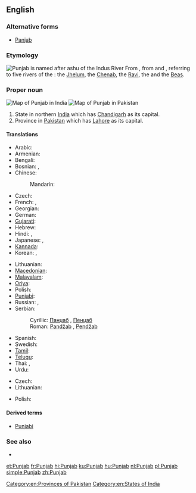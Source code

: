 ==English==
{{wikipedia}}

===Alternative forms===
* [[Panjab]]

===Etymology===
[[File:Indus_river.svg|thumb|Punjab is named after ashu of the Indus River]]
From {{etyl|fa}} {{term|sc=fa-Arab|پنجاب||Land of the Five Rivers|lang=fa}}, from {{term|sc=fa-Arab|پنج|tr=panj|lang=fa||five}} and {{term|sc=fa-Arab|اب|آب|tr=āb|water|lang=fa}}, referring to five rivers of the {{w|Punjab region}}: the [[w:Jhelum River|Jhelum]], the [[w:Chenab River|Chenab]], the [[w:Ravi River|Ravi]], the {{w|Sutlej}} and the [[w:Beas River|Beas]].

===Proper noun===
{{en-proper noun}}
[[Image:Punjab in India (disputed hatched).svg|thumb|Map of Punjab in India]]
[[Image:Punjab in Pakistan (claims hatched).svg|thumb|Map of Punjab in Pakistan]]
# State in northern [[India]] which has [[Chandigarh]] as its capital.
# Province in [[Pakistan]] which has [[Lahore]] as its capital.

====Translations====
{{trans-top|state in India}}
* Arabic: {{t|ar|البنجاب|m|tr=al-banjaab}}
* Armenian: {{t-|hy|Փենջաբ|tr=P’enǰab}}
* Bengali: {{t|bn|পাঞ্জাব|tr=Panjab|sc=Beng|xs=Bengali}}
* Bosnian: {{t-|bs|Pandžab|m}}, {{t-|bs|Pendžab|m}}
* Chinese:
*: Mandarin: {{t|cmn|旁遮普邦|tr=Pángzhēpǔ-bāng|sc=Hani}}
* Czech: {{t-|cs|Paňdžáb|m}}
* French: {{t|fr|Penjab|m}},  {{t|fr|Pendjab|m}}
* Georgian: {{t|ka|პენჯაბი|sc=Geor|xs=Georgian}}
* German: {{t|de|Pandjab}}
* [[Gujarati]]: {{t|gu|પંજાબ|tr=Pa.njāb|sc=Gujr|xs=Gujarati}}
* Hebrew: {{t|he|פנג'אב}}
* Hindi: {{t+|hi|पंजाब|tr=panjāb|xs=Hindi}},  {{t|hi|पञ्जाब|tr=panjāb|xs=Hindi}}
* Japanese: {{t|ja|パンジャーブ州|tr=Panjābu-shū}},  {{t|ja|パンジャーブ|tr=Panjābu}}
* [[Kannada]]: {{t-|kn|ಪಂಜಾಬ್|tr=pan̄jāb|sc=Knda|xs=Kannada}}
* Korean: {{t|ko|펀자브|tr=Peonjabeu|sc=Hang}},  {{t|ko|펀자브 주|tr=Peonjabeu ju|sc=Hang}}
{{trans-mid}}
* Lithuanian: {{t|lt|Pandžabas|m|xs=Lithuanian}}
* [[Macedonian]]: {{t-|mk|Пенџаб|m|tr=Péndžab}}
* [[Malayalam]]: {{t|ml|പഞ്ചാബ്|tr=Pa.nčāb|sc=Mlym|xs=Malayalam}}
* [[Oriya]]: {{t|or|ପଞ୍ଜାବ|tr=Pô.njābô|sc=Orya|xs=Oriya}}
* Polish: {{t-|pl|Pendżab|m}}
* [[Punjabi]]: {{t|pa|ਪੰਜਾਬ|tr=Pa.njāb|sc=Guru|xs=Punjabi}}
* Russian: {{t|ru|Панджаб|m|tr=Pandžáb}},  {{t|ru|Пенджаб|m|tr=Pendžáb}}
* Serbian:
*: Cyrillic: [[Панџаб#Serbian|Панџаб]] {{m}}, [[Пенџаб#Serbian|Пенџаб]] {{m}}
*: Roman: [[Pandžab#Serbian|Pandžab]] {{m}}, [[Pendžab#Serbian|Pendžab]] {{m}}
* Spanish: {{t|es|Penjab|m}}
* Swedish: {{t|sv|Punjab}}
* [[Tamil]]: {{t|ta|பஞ்சாப்|tr=Pa.nčāp|xs=Tamil}}
* [[Telugu]]: {{t|te|పంజాబ్}}
* Thai: {{t|th|รัฐปัญจาบ|tr=rát bpan-jàap}},  {{t|th|ปัญจาบ|tr=bpan-jàap}}
* Urdu: {{t-|ur|پنجاب|tr=panjāb|xs=Urdu}}
{{trans-bottom}}

{{trans-top|province in Pakistan}}
* Czech: {{t-|cs|Paňdžáb|m}}
* Lithuanian: {{t|lt|pandžabas|m|xs=Lithuanian}}
{{trans-mid}}
* Polish: {{t-|pl|Pendżab|m}}
{{trans-bottom}}

====Derived terms====
* [[Punjabi]]

===See also===
* {{list|en|states of India}}

[[Category:en:Provinces of Pakistan]]
[[Category:en:States of India]]

[[et:Punjab]]
[[fr:Punjab]]
[[hi:Punjab]]
[[ku:Punjab]]
[[hu:Punjab]]
[[nl:Punjab]]
[[pl:Punjab]]
[[simple:Punjab]]
[[zh:Punjab]]
